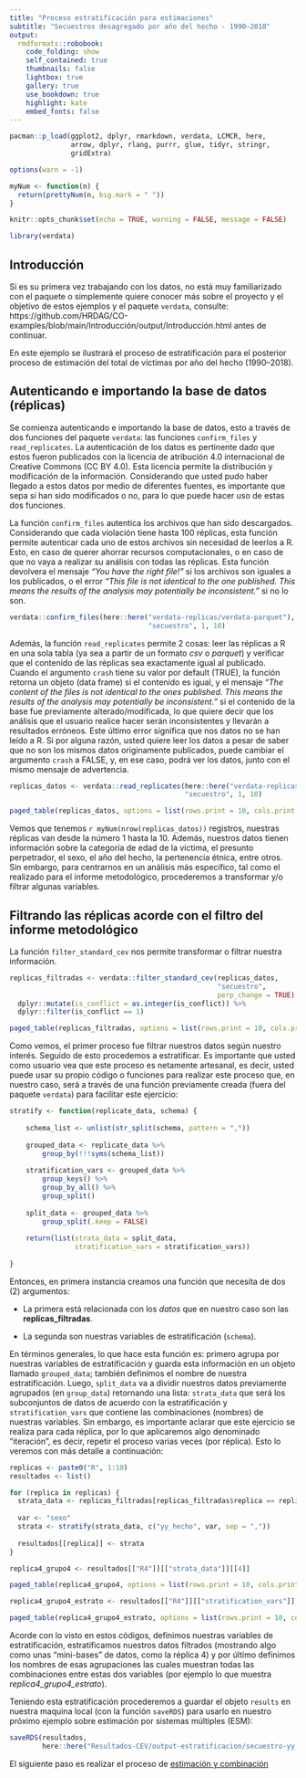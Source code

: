 ```yaml
---
title: "Proceso estratificación para estimaciones"
subtitle: "Secuestros desagregado por año del hecho - 1990–2018"
output:
  rmdformats::robobook:
    code_folding: show
    self_contained: true
    thumbnails: false
    lightbox: true
    gallery: true
    use_bookdown: true
    highlight: kate
    embed_fonts: false
---
```


```r

pacman::p_load(ggplot2, dplyr, rmarkdown, verdata, LCMCR, here,
               arrow, dplyr, rlang, purrr, glue, tidyr, stringr, 
               gridExtra)

options(warn = -1)
```

```r

myNum <- function(n) {
  return(prettyNum(n, big.mark = " "))
}

knitr::opts_chunk$set(echo = TRUE, warning = FALSE, message = FALSE)

```

```r

library(verdata)

```

## Introducción {-}

Si es su primera vez trabajando con los datos, no está muy familiarizado con el 
paquete o simplemente quiere conocer más sobre el proyecto y el objetivo de 
estos ejemplos y el paquete `verdata`, consulte:
https://github.com/HRDAG/CO-examples/blob/main/Introducción/output/Introducción.html 
antes de continuar. 

En este ejemplo se ilustrará el proceso de estratificación para el posterior 
proceso de estimación del total de víctimas por año del hecho (1990–2018).

## Autenticando e importando la base de datos (réplicas) {-}

Se comienza autenticando e importando la base de datos, esto a 
través de dos funciones del paquete `verdata`: las funciones `confirm_files` y 
`read_replicates`. La autenticación de los datos es pertinente dado que estos 
fueron publicados con la licencia de atribución 4.0 internacional de Creative 
Commons (CC BY 4.0). Esta licencia permite la distribución y modificación de la 
información. Considerando que usted pudo haber llegado a estos datos por medio 
de diferentes fuentes, es importante que sepa si han sido modificados o no, para 
lo que puede hacer uso de estas dos funciones. 

La función `confirm_files` autentica los archivos que han sido descargados. 
Considerando que cada violación tiene hasta 100 réplicas, esta función permite
autenticar cada uno de estos archivos sin necesidad de leerlos a R. Esto, en 
caso de querer ahorrar recursos computacionales, o en caso de que no vaya a 
realizar su análisis con todas las réplicas. Esta función devolvera el mensaje 
_"You have the right file!"_ si los archivos son iguales a los publicados, o 
el error _"This file is not identical to the one published. This means the results of the analysis may potentially be inconsistent."_ si no lo son. 

```r

verdata::confirm_files(here::here("verdata-replicas/verdata-parquet"), 
                                  "secuestro", 1, 10)

```

Además, la función `read_replicates` permite 2 cosas: leer las réplicas a R en
una sola tabla (ya sea a partir de un formato *csv* o *parquet*) y verificar 
que el contenido de las réplicas sea exactamente igual al publicado.
Cuando el argumento `crash` tiene su valor por default (TRUE), la función 
retorna un objeto (data frame) si el contenido es igual, y el mensaje
_"The content of the files is not identical to the ones published. This means the results of the analysis may potentially be inconsistent."_ si el contenido de la base fue 
previamente alterado/modificada, lo que quiere decir que los análisis que el 
usuario realice hacer serán inconsistentes y llevarán a resultados erróneos. 
Este último error significa que nos datos no se han leído a R. Si por alguna 
razón, usted quiere leer los datos a pesar de saber que no son los mismos datos 
originamente publicados, puede cambiar el argumento `crash` a FALSE, y, 
en ese caso, podrá ver los datos, junto con el mismo mensaje de advertencia. 

```r

replicas_datos <- verdata::read_replicates(here::here("verdata-replicas/verdata-parquet"),
                                           "secuestro", 1, 10)

paged_table(replicas_datos, options = list(rows.print = 10, cols.print = 5))

```

Vemos que tenemos `r myNum(nrow(replicas_datos))` registros, nuestras réplicas 
van desde la número 1 hasta la 10. Además, nuestros datos tienen información 
sobre la categoría de edad de la víctima, el presunto perpetrador, el sexo, 
el año del hecho, la pertenencia étnica, entre otros. 
Sin embargo, para centrarnos en un análisis más específico, tal como el realizado
para el informe metodológico, procederemos a transformar y/o filtrar 
algunas variables. 

## Filtrando las réplicas acorde con el filtro del informe metodológico {-}

La función `filter_standard_cev` nos permite transformar o filtrar nuestra
información.

```r

replicas_filtradas <- verdata::filter_standard_cev(replicas_datos,
                                                   "secuestro", 
                                                   perp_change = TRUE) %>% 
  dplyr::mutate(is_conflict = as.integer(is_conflict)) %>%
  dplyr::filter(is_conflict == 1)

paged_table(replicas_filtradas, options = list(rows.print = 10, cols.print = 5))

```
Como vemos, el primer proceso fue filtrar nuestros datos según nuestro interés. 
Seguido de esto procedemos a estratificar. Es importante que usted como usuario
vea que este proceso es netamente artesanal, es decir, usted puede usar 
su propio código o funciones para realizar este proceso que, en nuestro caso, 
será a través de una función previamente creada (fuera del paquete `verdata`)
para facilitar este ejercicio:

```r

stratify <- function(replicate_data, schema) {
    
    schema_list <- unlist(str_split(schema, pattern = ","))
    
    grouped_data <- replicate_data %>%
        group_by(!!!syms(schema_list))
    
    stratification_vars <- grouped_data %>%
        group_keys() %>%
        group_by_all() %>%
        group_split()
    
    split_data <- grouped_data %>%
        group_split(.keep = FALSE)
    
    return(list(strata_data = split_data,
                stratification_vars = stratification_vars))
    
}

```

Entonces, en primera instancia creamos una función que necesita de dos (2) 
argumentos:

- La primera está relacionada con los *datos* que en nuestro caso son
las **replicas_filtradas**.

- La segunda son nuestras variables de estratificación (`schema`).

En términos generales, lo que hace esta función es: primero agrupa por nuestras 
variables de estratificación y guarda esta información en un objeto llamado 
`grouped_data`; también definimos el nombre de nuestra estratificación.
Luego, `split_data` va a dividir nuestros datos previamente agrupados 
(en `group_data`) retornando una lista: `strata_data` que será los subconjuntos
de datos de acuerdo con la estratificación y `stratification_vars` que contiene 
las combinaciones (nombres) de nuestras variables. Sin embargo, es importante
aclarar que este ejercicio se realiza para cada réplica, por lo que aplicaremos
algo denominado "iteración", es decir, repetir el proceso varias veces
(por réplica). Esto lo veremos con más detalle a continuación:

```r

replicas <- paste0("R", 1:10)
resultados <- list()

for (replica in replicas) {
  strata_data <- replicas_filtradas[replicas_filtradas$replica == replica, ]
  
  var <- "sexo"
  strata <- stratify(strata_data, c("yy_hecho", var, sep = ","))
  
  resultados[[replica]] <- strata
}

```

```r

replica4_grupo4 <- resultados[["R4"]][["strata_data"]][[4]]

paged_table(replica4_grupo4, options = list(rows.print = 10, cols.print = 5))

```
```r

replica4_grupo4_estrato <- resultados[["R4"]][["stratification_vars"]][[4]]

paged_table(replica4_grupo4_estrato, options = list(rows.print = 10, cols.print = 5))

```

Acorde con lo visto en estos códigos, definimos nuestras variables de estratificación,
estratificamos nuestros datos filtrados (mostrando algo como unas "mini-bases" 
de datos, como la réplica 4) y por último definimos los nombres de esas agrupaciones
las cuales muestran todas las combinaciones entre estas dos variables (por ejemplo
lo que muestra *replica4_grupo4_estrato*).

Teniendo esta estratificación procederemos a guardar el objeto `results` en 
nuestra maquina local (con la función `saveRDS`) para usarlo en nuestro próximo 
ejemplo sobre estimación por sistemas múltiples (ESM):

```r

saveRDS(resultados,
        here::here("Resultados-CEV/output-estratificacion/secuestro-yy_hecho-sexo.rds"))

```

El siguiente paso es realizar el proceso de [estimación y combinación](https://github.com/HRDAG/CO-examples/blob/main/Resultados-CEV/output/secuestro-anio-estimacion.html)
